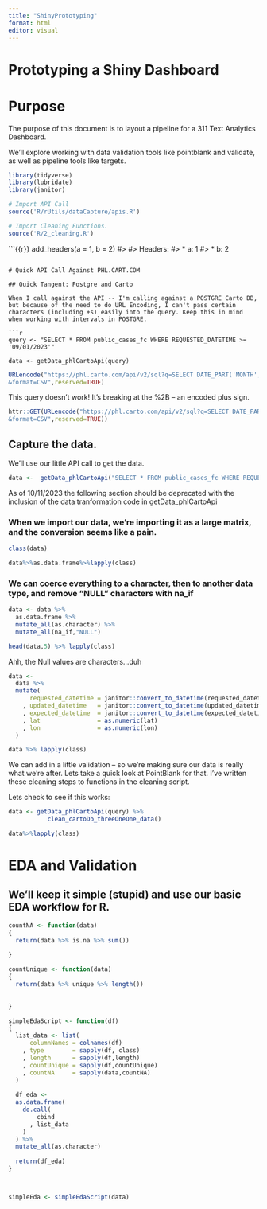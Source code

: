 ```yaml
---
title: "ShinyPrototyping"
format: html
editor: visual
---
```


# Prototyping a Shiny Dashboard

# Purpose

The purpose of this document is to layout a pipeline for a 311 Text Analytics Dashboard.

We'll explore working with data validation tools like pointblank and validate, as well as pipeline tools like targets.

```r
library(tidyverse)
library(lubridate)
library(janitor)
```

```r
# Import API Call
source('R/rUtils/dataCapture/apis.R')

# Import Cleaning Functions.
source('R/2_cleaning.R')
```

```{{r}}
add_headers(a = 1, b = 2)
#> <request>
#> Headers:
#> * a: 1
#> * b: 2

```

# Quick API Call Against PHL.CART.COM

## Quick Tangent: Postgre and Carto

When I call against the API -- I'm calling against a POSTGRE Carto DB, but because of the need to do URL Encoding, I can't pass certain characters (including +s) easily into the query. Keep this in mind when working with intervals in POSTGRE.

```r
query <- "SELECT * FROM public_cases_fc WHERE REQUESTED_DATETIME >= '09/01/2023'"

data <- getData_phlCartoApi(query)
```

```r
URLencode("https://phl.carto.com/api/v2/sql?q=SELECT DATE_PART('MONTH',CURRENT_DATE), DATE_TRUNC('MONTH',CURRENT_DATE),CURRENT_DATE%2B3
&format=CSV",reserved=TRUE)
```

This query doesn't work! It's breaking at the %2B -- an encoded plus sign.

```r
httr::GET(URLencode("https://phl.carto.com/api/v2/sql?q=SELECT DATE_PART('MONTH',CURRENT_DATE), DATE_TRUNC('MONTH',CURRENT_DATE),CURRENT_DATE%2B3
&format=CSV",reserved=TRUE))
```

## Capture the data.

We'll use our little API call to get the data.

```r
data <-  getData_phlCartoApi("SELECT * FROM public_cases_fc WHERE REQUESTED_DATETIME >= '09/01/2023'") 
```

::: {#Warning style="fill:red"}
As of 10/11/2023 the following section should be deprecated with the inclusion of the data tranformation code in getData_phlCartoApi
:::

### When we import our data, we're importing it as a large matrix, and the conversion seems like a pain.

```r
class(data)
```

```r
data%>%as.data.frame%>%lapply(class)
```

### We can coerce everything to a character, then to another data type, and remove "NULL" characters with na_if

```r
data <- data %>%
  as.data.frame %>%
  mutate_all(as.character) %>%
  mutate_all(na_if,"NULL")

head(data,5) %>% lapply(class)

```

Ahh, the Null values are characters...duh

```r
data <- 
  data %>%
  mutate(
      requested_datetime = janitor::convert_to_datetime(requested_datetime)
    , updated_datetime   = janitor::convert_to_datetime(updated_datetime)
    , expected_datetime  = janitor::convert_to_datetime(expected_datetime)
    , lat                = as.numeric(lat)
    , lon                = as.numeric(lon)
  )

data %>% lapply(class)


```

We can add in a little validation -- so we're making sure our data is really what we're after. Lets take a quick look at PointBlank for that. I've written these cleaning steps to functions in the cleaning script.

Lets check to see if this works:

```r
data <- getData_phlCartoApi(query) %>%
           clean_cartoDb_threeOneOne_data()

data%>%lapply(class)
```

# EDA and Validation

## We'll keep it simple (stupid) and use our basic EDA workflow for R.

```r
 

countNA <- function(data)
{
  return(data %>% is.na %>% sum())
  
}

countUnique <- function(data)
{
  return(data %>% unique %>% length())
  
  
}

simpleEdaScript <- function(df)
{
  list_data <- list(
      columnNames = colnames(df)
    , type        = sapply(df, class)
    , length      = sapply(df,length)
    , countUnique = sapply(df,countUnique)
    , countNA     = sapply(data,countNA)
  )
  
  df_eda <- 
  as.data.frame(
    do.call(
        cbind
      , list_data
    )
  ) %>%
  mutate_all(as.character)
  
  return(df_eda)
}  




```

```r
simpleEda <- simpleEdaScript(data)
```
